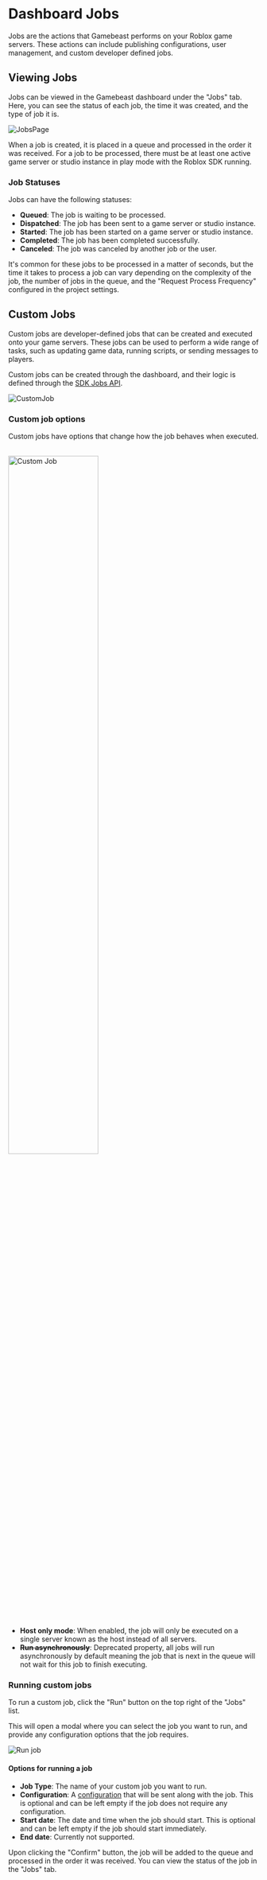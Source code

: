 
# Dashboard Jobs

Jobs are the actions that Gamebeast performs on your Roblox game servers. These actions can include publishing configurations, user management, and custom developer defined jobs. 

## Viewing Jobs
Jobs can be viewed in the Gamebeast dashboard under the "Jobs" tab. Here, you can see the status of each job, the time it was created, and the type of job it is.

![JobsPage](/imgs/roblox/jobs/jobs-page.png)

When a job is created, it is placed in a queue and processed in the order it was received. For a job to be processed, there must be at least one active game server or studio instance in play mode with the Roblox SDK running.

### Job Statuses

Jobs can have the following statuses:

- **Queued**: The job is waiting to be processed.
- **Dispatched**: The job has been sent to a game server or studio instance.
- **Started**: The job has been started on a game server or studio instance.
- **Completed**: The job has been completed successfully.
- **Canceled**: The job was canceled by another job or the user.

It's common for these jobs to be processed in a matter of seconds, but the time it takes to process a job can vary depending on the complexity of the job, the number of jobs in the queue, and the "Request Process Frequency" configured in the project settings.

## Custom Jobs

Custom jobs are developer-defined jobs that can be created and executed onto your game servers. These jobs can be used to perform a wide range of tasks, such as updating game data, running scripts, or sending messages to players.

Custom jobs can be created through the dashboard, and their logic is defined through the [SDK Jobs API](/Roblox/API/Jobs).

![CustomJob](/imgs/roblox/jobs/custom-job-list.png)

### Custom job options

Custom jobs have options that change how the job behaves when executed.

<br/>
<img src="/imgs/roblox/jobs/custom-job-create.png" alt="Custom Job" width="60%"/>

- **Host only mode**: When enabled, the job will only be executed on a single server known as the host instead of all servers.
- **~~Run asynchronously~~**: Deprecated property, all jobs will run asynchronously by default meaning the job that is next in the queue will not wait for this job to finish executing.

### Running custom jobs

To run a custom job, click the "Run" button on the top right of the "Jobs" list.

This will open a modal where you can select the job you want to run, and provide any configuration options that the job requires.

![Run job](/imgs/roblox/jobs/run-job.png)

#### Options for running a job

- **Job Type**: The name of your custom job you want to run.
- **Configuration**: A [configuration](/Roblox/Configurations) that will be sent along with the job. This is optional and can be left empty if the job does not require any configuration.
- **Start date**: The date and time when the job should start. This is optional and can be left empty if the job should start immediately.
- **End date**: Currently not supported. 

Upon clicking the "Confirm" button, the job will be added to the queue and processed in the order it was received. You can view the status of the job in the "Jobs" tab.